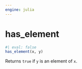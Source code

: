 ```yaml
---
engine: julia
---
```


# has_element {#sec-doc}
    

::: {.callout-note appearance="simple" title="docblock" collapse=false}    


```julia
#| eval: false
has_element(x, y)

```

Returns `true` if `y` is an element of `x`.
 


:::
    

